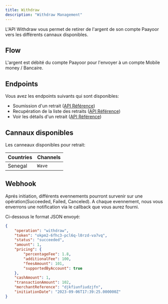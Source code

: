 ```yaml
---
title: Withdraw
description: "Withdraw Management"
---
```


L'API Withdraw vous permet de retirer de l'argent de son compte Paayoor vers les différents cannaux disponibles.

## Flow

L'argent est débité du compte Paayoor pour l'envoyer à un compte Mobile money / Bancaire.

## Endpoints

Vous avez les endpoints suivants qui sont disponibles:

- Soumission d'un retrait ([API Référence](https://auth.paayoor.com/register))
- Recupération de la liste des retraits ([API Référence](https://auth.paayoor.com/register))
- Voir les détails d'un retrait ([API Référence](https://auth.paayoor.com/register))

## Cannaux disponibles

Les canneaux disponibles pour retrait:

| Countries | Channels         |
| --------- | ---------------- |
| Senegal   | `Wave`           |

## Webhook

Aprés initiation, différents evennements pourront survenir sur une opération(Succeeded, Failed, Canceled). 
A chaque evennement, nous vous enverrons une notification via le callback que vous aurez fourni.

Ci-dessous le format JSON envoyé:

```json
{
    "operation": "withdraw",
    "token": "okpm2-6fhc3-pcl6q-l0rzd-va7vq",
    "status": "succeeded",
    "amount": 1,
    "pricing": {
        "percentageFee": 1.8,
        "additionalFee": 100,
        "feesAmount": 101,
        "supportedByAccount": true
    },
    "cashAmount": 1,
    "transactionAmount": 102,
    "merchantReference": "djkfiunfiudzjfn",
    "initiationDate": "2023-09-06T17:39:25.000000Z"
}
```

